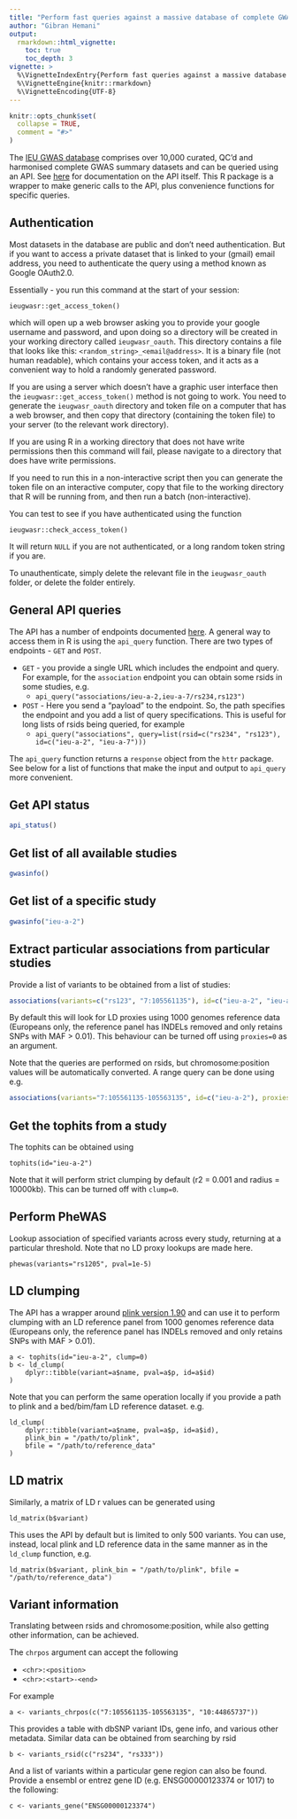 ```yaml
---
title: "Perform fast queries against a massive database of complete GWAS summary data"
author: "Gibran Hemani"
output:
  rmarkdown::html_vignette:
    toc: true
    toc_depth: 3
vignette: >
  %\VignetteIndexEntry{Perform fast queries against a massive database of complete GWAS summary data}
  %\VignetteEngine{knitr::rmarkdown}
  %\VignetteEncoding{UTF-8}
---
```


```r
knitr::opts_chunk$set(
  collapse = TRUE,
  comment = "#>"
)
```

The [IEU GWAS database](https://gwas.mrcieu.ac.uk/) comprises over 10,000 curated, QC'd and harmonised complete GWAS summary datasets and can be queried using an API. See [here](http://gwasapi.mrcieu.ac.uk/docs/) for documentation on the API itself. This R package is a wrapper to make generic calls to the API, plus convenience functions for specific queries. 


## Authentication

Most datasets in the database are public and don't need authentication. But if you want to access a private dataset that is linked to your (gmail) email address, you need to authenticate the query using a method known as Google OAuth2.0.

Essentially - you run this command at the start of your session: 

```
ieugwasr::get_access_token()
```

which will open up a web browser asking you to provide your google username and password, and upon doing so a directory will be created in your working directory called `ieugwasr_oauth`. This directory contains a file that looks like this: `<random_string>_<email@address>`. It is a binary file (not human readable), which contains your access token, and it acts as a convenient way to hold a randomly generated password.

If you are using a server which doesn’t have a graphic user interface then the `ieugwasr::get_access_token()` method is not going to work. You need to generate the `ieugwasr_oauth` directory and token file on a computer that has a web browser, and then copy that directory (containing the token file) to your server (to the relevant work directory).

If you are using R in a working directory that does not have write permissions then this command will fail, please navigate to a directory that does have write permissions.

If you need to run this in a non-interactive script then you can generate the token file on an interactive computer, copy that file to the working directory that R will be running from, and then run a batch (non-interactive).

You can test to see if you have authenticated using the function

```
ieugwasr::check_access_token()
```

It will return `NULL` if you are not authenticated, or a long random token string if you are.

To unauthenticate, simply delete the relevant file in the `ieugwasr_oauth` folder, or delete the folder entirely.


## General API queries

The API has a number of endpoints documented [here](http://ieu-db-interface.epi.bris.ac.uk:8082/docs/). A general way to access them in R is using the `api_query` function. There are two types of endpoints - `GET` and `POST`. 

- `GET` - you provide a single URL which includes the endpoint and query. For example, for the `association` endpoint you can obtain some rsids in some studies, e.g.
    + `api_query("associations/ieu-a-2,ieu-a-7/rs234,rs123")`

- `POST` - Here you send a "payload" to the endpoint. So, the path specifies the endpoint and you add a list of query specifications. This is useful for long lists of rsids being queried, for example
    + `api_query("associations", query=list(rsid=c("rs234", "rs123"), id=c("ieu-a-2", "ieu-a-7")))`

The `api_query` function returns a `response` object from the `httr` package. See below for a list of functions that make the input and output to `api_query` more convenient.

## Get API status

```r
api_status()
```

## Get list of all available studies

```r
gwasinfo()
```

## Get list of a specific study

```r
gwasinfo("ieu-a-2")
```

## Extract particular associations from particular studies

Provide a list of variants to be obtained from a list of studies:

```r
associations(variants=c("rs123", "7:105561135"), id=c("ieu-a-2", "ieu-a-7"))
```

By default this will look for LD proxies using 1000 genomes reference data (Europeans only, the reference panel has INDELs removed and only retains SNPs with MAF > 0.01). This behaviour can be turned off using `proxies=0` as an argument.

Note that the queries are performed on rsids, but chromosome:position values will be automatically converted. A range query can be done using e.g.

```r
associations(variants="7:105561135-105563135", id=c("ieu-a-2"), proxies=0)
```


## Get the tophits from a study

The tophits can be obtained using

```
tophits(id="ieu-a-2")
```

Note that it will perform strict clumping by default (r2 = 0.001 and radius = 10000kb). This can be turned off with `clump=0`.


## Perform PheWAS

Lookup association of specified variants across every study, returning at a particular threshold. Note that no LD proxy lookups are made here.

```
phewas(variants="rs1205", pval=1e-5)
```


## LD clumping

The API has a wrapper around [plink version 1.90](https://www.cog-genomics.org/plink/1.9) and can use it to perform clumping with an LD reference panel from 1000 genomes reference data (Europeans only, the reference panel has INDELs removed and only retains SNPs with MAF > 0.01).

```
a <- tophits(id="ieu-a-2", clump=0)
b <- ld_clump(
    dplyr::tibble(variant=a$name, pval=a$p, id=a$id)
)
```

Note that you can perform the same operation locally if you provide a path to plink and a bed/bim/fam LD reference dataset. e.g.

```
ld_clump(
    dplyr::tibble(variant=a$name, pval=a$p, id=a$id),
    plink_bin = "/path/to/plink",
    bfile = "/path/to/reference_data"
)
```

## LD matrix

Similarly, a matrix of LD r values can be generated using

```
ld_matrix(b$variant)
```

This uses the API by default but is limited to only 500 variants. You can use, instead, local plink and LD reference data in the same manner as in the `ld_clump` function, e.g.

```
ld_matrix(b$variant, plink_bin = "/path/to/plink", bfile = "/path/to/reference_data")
```


## Variant information

Translating between rsids and chromosome:position, while also getting other information, can be achieved. 

The `chrpos` argument can accept the following

- `<chr>:<position>`
- `<chr>:<start>-<end>`

For example

```
a <- variants_chrpos(c("7:105561135-105563135", "10:44865737"))
```

This provides a table with dbSNP variant IDs, gene info, and various other metadata. Similar data can be obtained from searching by rsid

```
b <- variants_rsid(c("rs234", "rs333"))
```

And a list of variants within a particular gene region can also be found. Provide a ensembl or entrez gene ID (e.g. ENSG00000123374 or 1017) to the following:

```
c <- variants_gene("ENSG00000123374")
```

